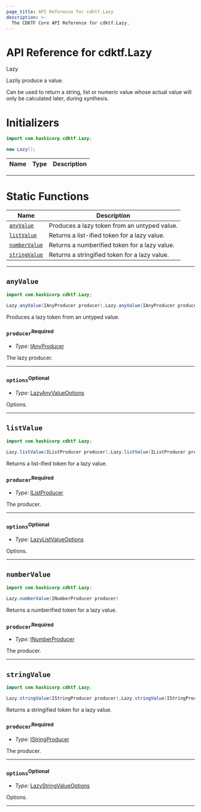 ```yaml
---
page_title: API Reference for cdktf.Lazy
description: >-
  The CDKTF Core API Reference for cdktf.Lazy.
---
```


<!-- This file is generated through yarn generate-docs -->

# API Reference for cdktf.Lazy

   Lazy <a name="Lazy" id="cdktf.Lazy"></a>
  
  Lazily produce a value.
  
  Can be used to return a string, list or numeric value whose actual value
  will only be calculated later, during synthesis.
  
  # Initializers <a name="Initializers" id="cdktf.Lazy.Initializer"></a>
  
  ```java
  import com.hashicorp.cdktf.Lazy;
  
  new Lazy();
  ```
  
  | **Name** | **Type** | **Description** |
  | --- | --- | --- |
  
  ---
  
  
  # Static Functions <a name="Static Functions" id="Static Functions"></a>
  
  | **Name** | **Description** |
  | --- | --- |
  | <code><a href="#cdktf.Lazy.anyValue">anyValue</a></code> | Produces a lazy token from an untyped value. |
  | <code><a href="#cdktf.Lazy.listValue">listValue</a></code> | Returns a list-ified token for a lazy value. |
  | <code><a href="#cdktf.Lazy.numberValue">numberValue</a></code> | Returns a numberified token for a lazy value. |
  | <code><a href="#cdktf.Lazy.stringValue">stringValue</a></code> | Returns a stringified token for a lazy value. |
  
  ---
  
  ## `anyValue` <a name="anyValue" id="cdktf.Lazy.anyValue"></a>
  
  ```java
  import com.hashicorp.cdktf.Lazy;
  
  Lazy.anyValue(IAnyProducer producer),Lazy.anyValue(IAnyProducer producer, LazyAnyValueOptions options)
  ```
  
  Produces a lazy token from an untyped value.
  
  ### `producer`<sup>Required</sup> <a name="producer" id="cdktf.Lazy.anyValue.parameter.producer"></a>
  
  - *Type:* <a href="#cdktf.IAnyProducer">IAnyProducer</a>
  
  The lazy producer.
  
  ---
  
  ### `options`<sup>Optional</sup> <a name="options" id="cdktf.Lazy.anyValue.parameter.options"></a>
  
  - *Type:* <a href="#cdktf.LazyAnyValueOptions">LazyAnyValueOptions</a>
  
  Options.
  
  ---
  
  ## `listValue` <a name="listValue" id="cdktf.Lazy.listValue"></a>
  
  ```java
  import com.hashicorp.cdktf.Lazy;
  
  Lazy.listValue(IListProducer producer),Lazy.listValue(IListProducer producer, LazyListValueOptions options)
  ```
  
  Returns a list-ified token for a lazy value.
  
  ### `producer`<sup>Required</sup> <a name="producer" id="cdktf.Lazy.listValue.parameter.producer"></a>
  
  - *Type:* <a href="#cdktf.IListProducer">IListProducer</a>
  
  The producer.
  
  ---
  
  ### `options`<sup>Optional</sup> <a name="options" id="cdktf.Lazy.listValue.parameter.options"></a>
  
  - *Type:* <a href="#cdktf.LazyListValueOptions">LazyListValueOptions</a>
  
  Options.
  
  ---
  
  ## `numberValue` <a name="numberValue" id="cdktf.Lazy.numberValue"></a>
  
  ```java
  import com.hashicorp.cdktf.Lazy;
  
  Lazy.numberValue(INumberProducer producer)
  ```
  
  Returns a numberified token for a lazy value.
  
  ### `producer`<sup>Required</sup> <a name="producer" id="cdktf.Lazy.numberValue.parameter.producer"></a>
  
  - *Type:* <a href="#cdktf.INumberProducer">INumberProducer</a>
  
  The producer.
  
  ---
  
  ## `stringValue` <a name="stringValue" id="cdktf.Lazy.stringValue"></a>
  
  ```java
  import com.hashicorp.cdktf.Lazy;
  
  Lazy.stringValue(IStringProducer producer),Lazy.stringValue(IStringProducer producer, LazyStringValueOptions options)
  ```
  
  Returns a stringified token for a lazy value.
  
  ### `producer`<sup>Required</sup> <a name="producer" id="cdktf.Lazy.stringValue.parameter.producer"></a>
  
  - *Type:* <a href="#cdktf.IStringProducer">IStringProducer</a>
  
  The producer.
  
  ---
  
  ### `options`<sup>Optional</sup> <a name="options" id="cdktf.Lazy.stringValue.parameter.options"></a>
  
  - *Type:* <a href="#cdktf.LazyStringValueOptions">LazyStringValueOptions</a>
  
  Options.
  
  ---
  
  
  
